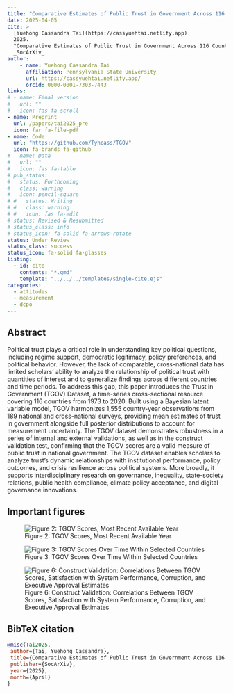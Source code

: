 ```yaml
---
title: "Comparative Estimates of Public Trust in Government Across 116 Countries, 1973–2020"
date: 2025-04-05
cite: >
  [Yuehong Cassandra Tai](https://cassyuehtai.netlify.app)
  2025.
  "Comparative Estimates of Public Trust in Government Across 116 Countries, 1973–2020."
  _SocArXiv_.
author:
    - name: Yuehong Cassandra Tai
      affiliation: Pennsylvania State University
      url: https://cassyuehtai.netlify.app/
      orcid: 0000-0001-7303-7443
links:
# - name: Final version
#   url: ""
#   icon: fas fa-scroll
- name: Preprint
  url: /papers/tai2025_pre
  icon: far fa-file-pdf
- name: Code
  url: "https://github.com/Tyhcass/TGOV"
  icon: fa-brands fa-github
# - name: Data
#   url: ""
#   icon: fas fa-table
# pub_status:
#   status: Forthcoming
#   class: warning
#   icon: pencil-square
# #   status: Writing
# #   class: warning
# #   icon: fas fa-edit
# status: Revised & Resubmitted
# status_class: info
# status_icon: fa-solid fa-arrows-rotate
status: Under Review
status_class: success
status_icon: fa-solid fa-glasses
listing:
  - id: cite
    contents: "*.qmd"
    template: "../../../templates/single-cite.ejs"
categories:
  - attitudes
  - measurement
  - dcpo
---
```


:::{#cite}
:::


## Abstract
Political trust plays a critical role in understanding key political questions, including regime support, democratic legitimacy, policy preferences, and political behavior. However, the lack of comparable, cross-national data has limited scholars' ability to analyze the relationship of political trust with quantities of interest and to generalize findings across different countries and time periods. To address this gap, this paper introduces the Trust in Government (TGOV) Dataset, a time-series cross-sectional resource covering 116 countries from 1973 to 2020. Built using a Bayesian latent variable model, TGOV harmonizes 1,555 country-year observations from 189 national and cross-national surveys, providing mean estimates of trust in government alongside full posterior distributions to account for measurement uncertainty. The TGOV dataset demonstrates robustness in a series of internal and external validations, as well as in the construct validation test, confirming that the TGOV scores are a valid measure of public trust in national government. The TGOV dataset enables scholars to analyze trust’s dynamic relationships with institutional performance, policy outcomes, and crisis resilience across political systems. More broadly, it supports interdisciplinary research on governance, inequality, state-society relations, public health compliance, climate policy acceptance, and digital governance innovations.

## Important figures

![Figure 2: TGOV Scores, Most Recent Available Year](tgov_cs_fig2.png)

![Figure 3: TGOV Scores Over Time Within Selected Countries](tgov_ts_fig3.png)

![Figure 6: Construct Validation: Correlations Between TGOV Scores, Satisfaction with System Performance, Corruption, and Executive Approval Estimates ](tgovextval2-1.png)


## BibTeX citation

```bibtex
@misc{Tai2025,
 author={Tai, Yuehong Cassandra},
 title={Comparative Estimates of Public Trust in Government Across 116 Countries, 1973–2020},
 publisher={SocArXiv},
 year={2025},
 month={April}
}
```
